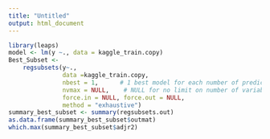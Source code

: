 ```yaml
---
title: "Untitled"
output: html_document
---
```

```r

library(leaps)
model <- lm(y ~., data = kaggle_train.copy)
Best_Subset <-
    regsubsets(y~.,
               data =kaggle_train.copy,
               nbest = 1,      # 1 best model for each number of predictors
               nvmax = NULL,    # NULL for no limit on number of variables
               force.in = NULL, force.out = NULL,
               method = "exhaustive")
summary_best_subset <- summary(regsubsets.out)
as.data.frame(summary_best_subset$outmat)
which.max(summary_best_subset$adjr2)
```

